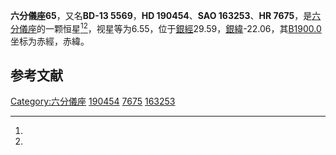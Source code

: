 {{Starbox begin
| name = 六分儀座65
}}
{{Starbox observe
| epoch = [[J2000.0|J2000.0]]
| constell = [[六分儀座|六分儀座]]<ref name=SIMBAD>{{cite web
 | url=http://simbad.u-strasbg.fr/simbad/sim-id?Ident=HR+7675
 | title =Pulsating variable Star
 | publisher=Centre de Données astronomiques de Strasbourg
 | work=SIMBAD
 | accessdate=2012-07-13}}</ref><ref name=DATA>{{cite web
 | url=http://vizier.u-strasbg.fr/viz-bin/VizieR-5?-out.add=.&-source=5050&-corr=PK=HR&-out.max=9999&HR=7675
 | title=VizieR Detailed Page
 | accessdate=2012-07-13
 | archive-date=2016-03-05
 | archive-url=https://web.archive.org/web/20160305052047/http://vizier.u-strasbg.fr/viz-bin/VizieR-5?-out.add=.&-source=5050&-corr=PK=HR&-out.max=9999&HR=7675
 | dead-url=no
 }}</ref>
| 星官 = 
| ra = {{RA|20|5|26.4}}<ref name=SIMBAD /><ref name=DATA />
| dec = {{DEC|-12|39|55}}<ref name=SIMBAD /><ref name=DATA />
| appmag_v = 6.55<ref name=SIMBAD /><ref name=DATA />
}}
{{Starbox character
| class = A1Vn<ref name=SIMBAD /><ref name=DATA />
| b-v = 0.04<ref name=SIMBAD /><ref name=DATA />
| u-b = 0<ref name=SIMBAD /><ref name=DATA />
| r-i = <ref name=SIMBAD /><ref name=DATA />
| variable = 
}}
{{Starbox astrometry
| radial_v = 0
| prop_mo_ra = -6
| parallax = 
| p_error = 
}}
{{Starbox catalog
| names =BD-13 5569，[[SAO星表|SAO]] 163253，[[HD星表|HD]] 190454，[[HR星表|HR]] 7675}}
{{Starbox reference |Simbad=HR+7675}}
{{Starbox end}}

'''六分儀座65'''，又名'''BD-13 5569'''，'''HD 190454'''、'''SAO 163253'''、'''HR 7675'''，是[[六分儀座|六分儀座]]的一颗恒星<ref name=SIMBAD /><ref name=DATA />，视星等为6.55，位于[[銀道座標系|銀經]]29.59，[[銀道座標系|銀緯]]-22.06，其[[B1900.0|B1900.0]]坐标为赤經{{RA|19|59|52.7}}，赤緯{{DEC|-12|-22.06|52}}。

== 参考文献 ==
{{reflist}}

{{六分仪座恒星}}

[[Category:六分儀座|Category:六分儀座]]
[[Category:HD和HDE天體|190454]]
[[Category:HR天體|7675]]
[[Category:SAO天體|163253]]


{{star-stub}}